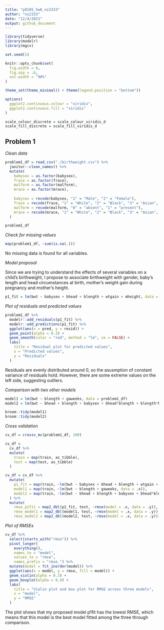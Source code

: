 ```yaml
---
title: "p8105_hw6_nz2333"
author: "nz2333"
date: "12/4/2021"
output: github_document
---
```


```r
library(tidyverse)
library(modelr)
library(mgcv)

set.seed(1)

knitr::opts_chunk$set(
  fig.width = 6,
  fig.asp = .6,
  out.width = "90%"
)

theme_set(theme_minimal() + theme(legend.position = "bottom"))

options(
  ggplot2.continuous.colour = "viridis",
  ggplot2.continuous.fill = "viridis"
)

scale_colour_discrete = scale_colour_viridis_d
scale_fill_discrete = scale_fill_viridis_d
```

## Problem 1

_Clean data_
```r
problem1_df = read_csv("./birthweight.csv") %>%
  janitor::clean_names() %>%
  mutate(
    babysex = as.factor(babysex),
    frace = as.factor(frace),
    malform = as.factor(malform),
    mrace = as.factor(mrace),
    
    babysex = recode(babysex, "1" = "Male", "2" = "Female"), 
    frace = recode(frace, "1" = "White", "2" = "Black", "3" = "Asian", "4" = "Puerto Rican", "8" = "Other", "9" = "Unknown"),
    malform = recode(malform, "0" = "absent", "1" = "present"),
    mrace = recode(mrace, "1" = "White", "2" = "Black", "3" = "Asian", "4" = "Puerto Rican", "8" = "Other", "9" = "Unknown")
  )

problem1_df
```

_Check for missing values_
```r
map(problem1_df, ~sum(is.na(.)))
```
No missing data is found for all variables. 

_Model proposal_

Since we are trying to understand the effects of several variables on a child’s birthweight, I propose to associate birthweight with gender, baby's length and head circumstances at birth, mother's weight gain during pregnancy and mother's height. 
```r
p1_fit = lm(bwt ~ babysex + bhead + blength + wtgain + mheight, data = problem1_df)
```

_Plot of residuals and predicted values_
```r
problem1_df %>% 
  modelr::add_residuals(p1_fit) %>%
  modelr::add_predictions(p1_fit) %>%
  ggplot(aes(x = pred, y = resid)) +
  geom_point(alpha = 0.3) +
  geom_smooth(color = "red", method = "lm", se = FALSE) +
  labs(
    title = "Residual plot for predicted values", 
    x = "Predicted values", 
    y = "Residuals"
  )
```

Residuals are evenly distributed around 0, so the asusmption of constant variance of residuals hold. However, there are some extreme values on the left side, suggesting outliers. 

_Comparison with two other models_
```r
model1 = lm(bwt ~ blength + gaweeks, data = problem1_df)
model2 = lm(bwt ~ bhead + blength + babysex + bhead*blength + blength*babysex + bhead*babysex + bhead*blength*babysex, data = problem1_df)

broom::tidy(model1)
broom::tidy(model2)
```

_Cross validation_
```r
cv_df = crossv_mc(problem1_df, 100)

cv_df =
  cv_df %>% 
  mutate(
    train = map(train, as_tibble),
    test = map(test, as_tibble)
  )

cv_df = cv_df %>%
  mutate(
    p1_fit = map(train, ~lm(bwt ~ babysex + bhead + blength + wtgain + mheight, data = .x)), 
    model1 = map(train, ~lm(bwt ~ blength + gaweeks, data = .x)), 
    model2 = map(train, ~lm(bwt ~ bhead + blength + babysex + bhead*blength + blength*babysex + bhead*babysex + bhead*blength*babysex, data = .x))
  ) %>%
  mutate(
    rmse_p1fit = map2_dbl(p1_fit, test, ~rmse(model = .x, data = .y)),
    rmse_model1 = map2_dbl(model1, test, ~rmse(model = .x, data = .y)),
    rmse_model2 = map2_dbl(model2, test, ~rmse(model = .x, data = .y)))
```

_Plot of RMSEs_
```r
cv_df %>% 
  select(starts_with("rmse")) %>% 
  pivot_longer(
    everything(),
    names_to = "model", 
    values_to = "rmse",
    names_prefix = "rmse_") %>% 
  mutate(model = fct_inorder(model)) %>% 
  ggplot(aes(x = model, y = rmse, fill = model)) + 
  geom_violin(alpha = 0.3) +
  geom_boxplot(alpha = 0.4) +
  labs(
    title = "Violin plot and box plot for RMSE across three models", 
    x = "model", 
    y = "RMSE"
  )
```

The plot shows that my proposed model p1fit has the lowest RMSE, which means that this model is the best model fitted among the three through comparison. 
   

